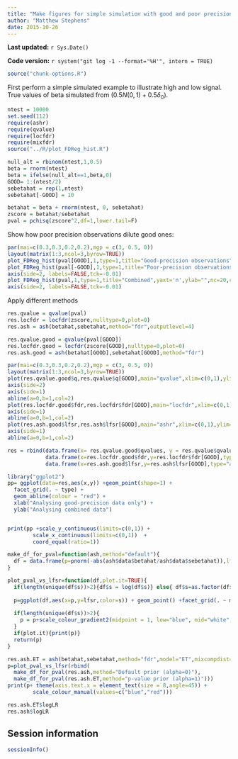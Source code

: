 ```yaml
---
title: "Make figures for simple simulation with good and poor precision observations"
author: "Matthew Stephens"
date: 2015-10-26
---
```


**Last updated:** `r Sys.Date()`

**Code version:** `r system("git log -1 --format='%H'", intern = TRUE)`

```r
source("chunk-options.R")
```

First perform a simple simulated example to illustrate high and low signal.
True values of beta simulated from $(0.5 N(0,1) + 0.5 \delta_0)$.
```r
ntest = 10000
set.seed(112)
require(ashr)
require(qvalue)
require(locfdr)
require(mixfdr)
source("../R/plot_FDReg_hist.R")

null_alt = rbinom(ntest,1,0.5)
beta = rnorm(ntest)
beta = ifelse(null_alt==1,beta,0)
GOOD= 1:(ntest/2)
sebetahat = rep(1,ntest)
sebetahat[-GOOD] = 10

betahat = beta + rnorm(ntest, 0, sebetahat)
zscore = betahat/sebetahat
pval = pchisq(zscore^2,df=1,lower.tail=F)
```

Show how poor precision observations dilute good ones:
```r
par(mai=c(0.3,0.3,0.2,0.2),mgp = c(3, 0.5, 0))
layout(matrix(1:3,ncol=3,byrow=TRUE))
plot_FDReg_hist(pval[GOOD],1,type=1,title="Good-precision observations",ylab="",nc=20,cex.axis=1,cex.main=1.2,ylim=c(0,2.5))
plot_FDReg_hist(pval[-GOOD],1,type=1,title="Poor-precision observations",ylab="",nc=20,yaxt='n',cex.axis=1,cex.main=1.2,ylim=c(0,2.5))
axis(side=2, labels=FALSE,tck=-0.01)
plot_FDReg_hist(pval,1,type=1,title="Combined",yaxt='n',ylab="",nc=20,cex.axis=1,cex.main=1.2,ylim=c(0,2.5))
axis(side=2, labels=FALSE,tck=-0.01)
```


Apply different methods
```r
res.qvalue = qvalue(pval)
res.locfdr = locfdr(zscore,nulltype=0,plot=0)
res.ash = ash(betahat,sebetahat,method="fdr",outputlevel=4)

res.qvalue.good = qvalue(pval[GOOD])
res.locfdr.good = locfdr(zscore[GOOD],nulltype=0,plot=0)
res.ash.good = ash(betahat[GOOD],sebetahat[GOOD],method="fdr")
```

```r
par(mai=c(0.3,0.3,0.2,0.2),mgp = c(3, 0.5, 0))
layout(matrix(1:3,ncol=3,byrow=TRUE))
plot(res.qvalue.good$q,res.qvalue$q[GOOD],main="qvalue",xlim=c(0,1),ylim=c(0,1),axes=F)
axis(side=2)
axis(side=1)
abline(a=0,b=1,col=2)
plot(res.locfdr.good$fdr,res.locfdr$fdr[GOOD],main="locfdr",xlim=c(0,1),ylim=c(0,1),axes=F)
axis(side=1)
abline(a=0,b=1,col=2)
plot(res.ash.good$lfsr,res.ash$lfsr[GOOD],main="ashr",xlim=c(0,1),ylim=c(0,1),axes=F)
axis(side=1)
abline(a=0,b=1,col=2)
```

```r
res = rbind(data.frame(x= res.qvalue.good$qvalues, y = res.qvalue$qvalues[GOOD],type="qvalue"),
            data.frame(x=res.locfdr.good$fdr,y=res.locfdr$fdr[GOOD],type='locfdr'), 
            data.frame(x=res.ash.good$lfsr,y=res.ash$lfsr[GOOD],type="ashr"))

library("ggplot2")
pp= ggplot(data=res,aes(x,y)) +geom_point(shape=1) +
  facet_grid(. ~ type) +
  geom_abline(colour = "red") +
  xlab("Analysing good-precision data only") +
  ylab("Analysing combined data")


print(pp +scale_y_continuous(limits=c(0,1)) +
        scale_x_continuous(limits=c(0,1))  +
        coord_equal(ratio=1))

```

```r
make_df_for_pval=function(ash,method="default"){
  df = data.frame(p=pnorm(-abs(ash$data$betahat/ash$data$sebetahat)),lfsr=ash$lfsr,s=ash$data$sebetahat,method=method)
}

plot_pval_vs_lfsr=function(df,plot.it=TRUE){
  if(length(unique(df$s))>2){df$s = log(df$s)} else{ df$s=as.factor(df$s)}
  
  p=ggplot(df,aes(x=p,y=lfsr,color=s)) + geom_point() +facet_grid(. ~ method) +xlim(c(0, 0.025)) + xlab("p value") + ylab("lfsr")
  
  if(length(unique(df$s))>2){
    p = p+scale_colour_gradient2(midpoint = 1, low="blue", mid="white", high="red", space="Lab")
  } 
  if(plot.it){print(p)}
  return(p)
}

res.ash.ET = ash(betahat,sebetahat,method="fdr",model="ET",mixcompdist="normal",outputlevel=4)
p=plot_pval_vs_lfsr(rbind(
  make_df_for_pval(res.ash,method="Default prior (alpha=0)"),
  make_df_for_pval(res.ash.ET,method="p-value prior (alpha=1)")))
print(p+ theme(axis.text.x = element_text(size = 8,angle=45)) + 
        scale_colour_manual(values=c("blue","red")))

res.ash.ET$logLR
res.ash$logLR

```

## Session information

```r
sessionInfo()
```

